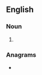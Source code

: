 ==English==

===Noun===
{{head|en|noun form}}

# {{en-irregular plural of|ending=es|necrobiosis}}

===Anagrams===
* {{anagrams|en|a=bceeinoorss|bionecroses}}